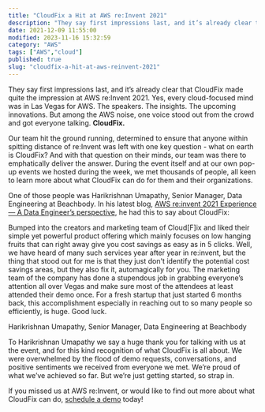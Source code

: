 ```yaml
---
title: "CloudFix a Hit at AWS re:Invent 2021"
description: "They say first impressions last, and it’s already clear that CloudFix made quite the impression at AWS re:Invent 2021. Yes, every cloud-focused mind was in Las..."
date: 2021-12-09 11:55:00
modified: 2023-11-16 15:32:59
category: "AWS"
tags: ["AWS","cloud"]
published: true
slug: "cloudfix-a-hit-at-aws-reinvent-2021"
---
```


They say first impressions last, and it’s already clear that CloudFix made quite the impression at AWS re:Invent 2021. Yes, every cloud-focused mind was in Las Vegas for AWS. The speakers. The insights. The upcoming innovations. But among the AWS noise, one voice stood out from the crowd and got everyone talking. **CloudFix.**

Our team hit the ground running, determined to ensure that anyone within spitting distance of re:Invent was left with one key question - what on earth is CloudFix? And with that question on their minds, our team was there to emphatically deliver the answer. During the event itself and at our own pop-up events we hosted during the week, we met thousands of people, all keen to learn more about what CloudFix can do for them and their organizations.

One of those people was Harikrishnan Umapathy, Senior Manager, Data Engineering at Beachbody. In his latest blog, [AWS re:invent 2021 Experience — A Data Engineer’s perspective](https://medium.com/@harrytcs/aws-re-invent-2021-experience-a-data-engineers-perspective-cfdf615ad5de), he had this to say about CloudFix:

Bumped into the creators and marketing team of Cloud\[F\]ix and liked their simple yet powerful product offering which mainly focuses on low hanging fruits that can right away give you cost savings as easy as in 5 clicks. Well, we have heard of many such services year after year in re:invent, but the thing that stood out for me is that they just don't identify the potential cost savings areas, but they also fix it, automagically for you. The marketing team of the company has done a stupendous job in grabbing everyone’s attention all over Vegas and make sure most of the attendees at least attended their demo once. For a fresh startup that just started 6 months back, this accomplishment especially in reaching out to so many people so efficiently, is huge. Good luck.

Harikrishnan Umapathy, Senior Manager, Data Engineering at Beachbody

To Harikrishnan Umapathy we say a huge thank you for talking with us at the event, and for this kind recognition of what CloudFix is all about. We were overwhelmed by the flood of demo requests, conversations, and positive sentiments we received from everyone we met. We’re proud of what we’ve achieved so far. But we’re just getting started, so strap in.

If you missed us at AWS re:Invent, or would like to find out more about what CloudFix can do, [schedule a demo](/demo/) today!
